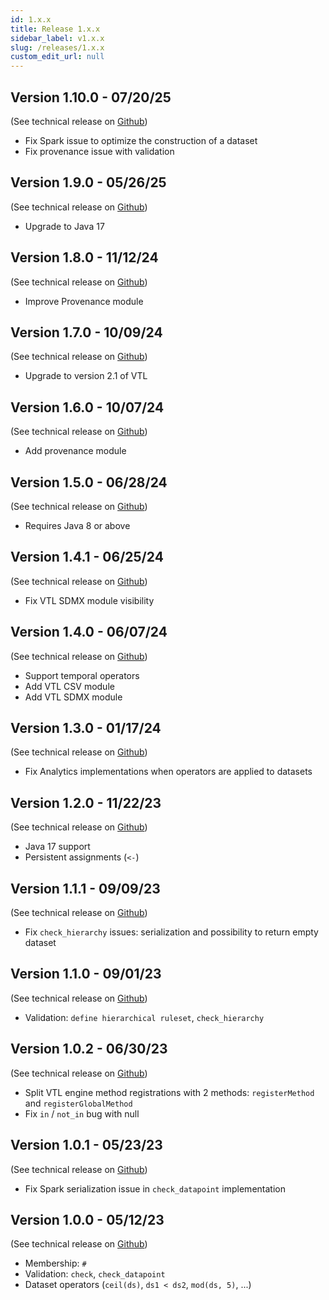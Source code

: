 ```yaml
---
id: 1.x.x
title: Release 1.x.x
sidebar_label: v1.x.x
slug: /releases/1.x.x
custom_edit_url: null
---
```


## Version 1.10.0 - 07/20/25

(See technical release on [Github](https://github.com/InseeFr/Trevas/releases/tag/v1.10.0))

- Fix Spark issue to optimize the construction of a dataset
- Fix provenance issue with validation

## Version 1.9.0 - 05/26/25

(See technical release on [Github](https://github.com/InseeFr/Trevas/releases/tag/v1.9.0))

- Upgrade to Java 17

## Version 1.8.0 - 11/12/24

(See technical release on [Github](https://github.com/InseeFr/Trevas/releases/tag/v1.8.0))

- Improve Provenance module

## Version 1.7.0 - 10/09/24

(See technical release on [Github](https://github.com/InseeFr/Trevas/releases/tag/v1.7.0))

- Upgrade to version 2.1 of VTL

## Version 1.6.0 - 10/07/24

(See technical release on [Github](https://github.com/InseeFr/Trevas/releases/tag/v1.6.0))

- Add provenance module

## Version 1.5.0 - 06/28/24

(See technical release on [Github](https://github.com/InseeFr/Trevas/releases/tag/v1.5.0))

- Requires Java 8 or above

## Version 1.4.1 - 06/25/24

(See technical release on [Github](https://github.com/InseeFr/Trevas/releases/tag/v1.4.1))

- Fix VTL SDMX module visibility

## Version 1.4.0 - 06/07/24

(See technical release on [Github](https://github.com/InseeFr/Trevas/releases/tag/v1.4.0))

- Support temporal operators
- Add VTL CSV module
- Add VTL SDMX module

## Version 1.3.0 - 01/17/24

(See technical release on [Github](https://github.com/InseeFr/Trevas/releases/tag/v1.3.0))

- Fix Analytics implementations when operators are applied to datasets

## Version 1.2.0 - 11/22/23

(See technical release on [Github](https://github.com/InseeFr/Trevas/releases/tag/v1.2.0))

- Java 17 support
- Persistent assignments (`<-`)

## Version 1.1.1 - 09/09/23

(See technical release on [Github](https://github.com/InseeFr/Trevas/releases/tag/v1.1.1))

- Fix `check_hierarchy` issues: serialization and possibility to return empty dataset

## Version 1.1.0 - 09/01/23

(See technical release on [Github](https://github.com/InseeFr/Trevas/releases/tag/v1.1.0))

- Validation: `define hierarchical ruleset`, `check_hierarchy`

## Version 1.0.2 - 06/30/23

(See technical release on [Github](https://github.com/InseeFr/Trevas/releases/tag/v1.0.2))

- Split VTL engine method registrations with 2 methods: `registerMethod` and `registerGlobalMethod`
- Fix `in` / `not_in` bug with null

## Version 1.0.1 - 05/23/23

(See technical release on [Github](https://github.com/InseeFr/Trevas/releases/tag/v1.0.1))

- Fix Spark serialization issue in `check_datapoint` implementation

## Version 1.0.0 - 05/12/23

(See technical release on [Github](https://github.com/InseeFr/Trevas/releases/tag/v1.0.0))

- Membership: `#`
- Validation: `check`, `check_datapoint`
- Dataset operators (`ceil(ds)`, `ds1 < ds2`, `mod(ds, 5)`, ...)
